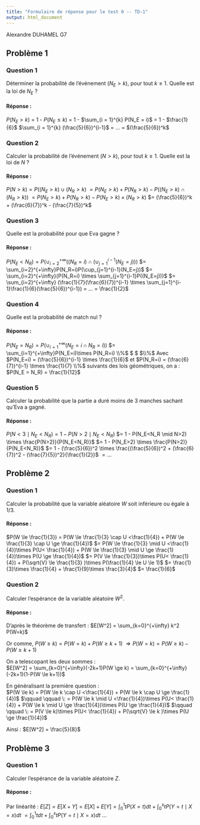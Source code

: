 ```yaml
---
title: "Formulaire de réponse pour le test 0 -- TD-1"
output: html_document
---
```


\times \times Alexandre DUHAMEL G7\times \times 

\times \times \times 
## Problème 1

### Question 1

\times  Déterminer la probabilité de l'événement $(N_E > k)$, pour tout $k \geq 1$. Quelle est la loi de $N_E$ ?

#### Réponse :

$P(N_E > k)$ = 1 - $P(N_E \le k)$ = 1 - $\sum_{i = 1}^{k} P(N_E = i)$ = 1 - $\frac{1}{6}$ $\sum_{i = 1}^{k} (\frac{5}{6})^{i-1}$ = ... = $(\frac{5}{6})^k$


### Question 2

\times  Calculer la probabilité de l'événement $(N > k)$, pour tout $k \geq 1$. Quelle est la loi de $N$ ?

#### Réponse :

$P(N>k) = P((N_E>k) \cup (N_R >k)$ 
$= P(N_E>k) + P(N_R>k) - P((N_E>k) \cap (N_R>k))$ 
$= P(N_E>k) + P(N_R>k) - P(N_E>k)\times (N_R>k)$
$= (\frac{5}{6})^k + (\frac{6}{7})^k - (\frac{7}{5})^k$

### Question 3

\times  Quelle est la probabilité pour que Eva gagne ?

#### Réponse :

$P(N_E < N_R) = P(\cup_{i=2}^{+\infty}((N_R = i) \cap (\cup_{j=1}^{i-1}(N_E = j)))$ 
$= \sum_{i=2}^{+\infty}P(N_R=i)P(\cup_{j=1}^{i-1}(N_E=j))$
$= \sum_{i=2}^{+\infty}(P(N_R=i) \times \sum_{j=1}^{i-1}P((N_E=j)))$
$= \sum_{i=2}^{+\infty} (\frac{1}{7}(\frac{6}{7})^{i-1} \times \sum_{j=1}^{i-1}\frac{1}{6}(\frac{5}{6})^{i-1}) = ... = \frac{1}{2}$


### Question 4

\times   Quelle est la probabilité de match nul ?

#### Réponse :

$P(N_E = N_R) = P(\cup_{i=1}^{+\infty}(N_E = i \cap N_R = i))$ 
$= \sum_{i=1}^{+\infty}P(N_E=i)\times P(N_R=i) \\%$
$ $
$\\%$ Avec $P(N_E=i) =  (\frac{5}{6})^{i-1} \times \frac{1}{6}$ et $P(N_R=i) = (\frac{6}{7})^{i-1} \times \frac{1}{7} \\%$ suivants des lois géométriques, on a :
$P(N_E = N_R) = \frac{1}{12}$

### Question 5

\times  Calculer la probabilité que la partie a duré moins de 3 manches sachant qu'Eva a gagné.

#### Réponse :

$P(N<3 \mid N_E<N_R) = 1 - P(N>2 \mid N_E<N_R)$
$= 1 - P(N_E<N_R \mid N>2) \times  \frac{P(N>2)}{P(N_E<N_R)}$ 
$= 1 -  P(N_E>2) \times  \frac{P(N>2)}{P(N_E<N_R)}$
$= 1 - (\frac{5}{6})^2 \times \frac{(\frac{5}{6})^2 + (\frac{6}{7})^2 - (\frac{7}{5})^2}{\frac{1}{2}}$
$= ...$


\times \times \times 
## Problème 2

### Question 1

\times   Calculer la probabilité que la variable aléatoire $W$ soit inférieure ou égale à $1/3$.

#### Réponse :

$P(W \le \frac{1}{3}) = P(W \le \frac{1}{3} \cap U <\frac{1}{4}) + P(W \le \frac{1}{3} \cap U \ge \frac{1}{4})$
$= P(W \le \frac{1}{3} \mid U <\frac{1}{4})\times P(U< \frac{1}{4}) + P(W \le \frac{1}{3} \mid U \ge \frac{1}{4})\times P(U \ge \frac{1}{4})$
$= P(V \le \frac{1}{3})\times P(U< \frac{1}{4}) + P(\sqrt{V} \le \frac{1}{3} )\times P(\frac{1}{4} \le U \le 1)$
$= \frac{1}{3}\times \frac{1}{4} + \frac{1}{9}\times \frac{3}{4}$
$= \frac{1}{6}$

### Question 2

\times   Calculer l'espérance de la variable aléatoire $W^2$.

#### Réponse :

D'après le théorème de transfert : 
$E[W^2] = \sum_{k=0}^{+\infty} k^2 P(W=k)$

Or comme, $P(W \ge k) = P(W=k) + P(W \ge k+1)$ 
$\Longrightarrow P(W=k) = P(W \ge k) - P(W \ge k+1)$

On a telescopant les deux sommes : <br>
$E[W^2] = \sum_{k=0}^{+\infty}(-2k+1)P(W \ge k) = \sum_{k=0}^{+\infty}(-2k+1)(1-P(W \le k+1))$

En généralisant la première question : <br>
$P(W \le k) = P(W \le k \cap U <\frac{1}{4}) + P(W \le k \cap U \ge \frac{1}{4})$
$\qquad \qquad \: = P(W \le k \mid U <\frac{1}{4})\times P(U< \frac{1}{4}) + P(W \le k \mid U \ge \frac{1}{4})\times P(U \ge \frac{1}{4})$
$\qquad \qquad \: = P(V \le k)\times P(U< \frac{1}{4}) + P(\sqrt{V} \le k )\times P(U \ge \frac{1}{4})$

Ainsi :
$E[W^2] = \frac{5}{8}$

\times \times \times 
## Problème 3


### Question 1

\times   Calculer l'espérance de la variable aléatoire $Z$.

#### Réponse :

Par linéarité : $E[Z] = E[X+Y] = E[X] + E[Y] = \int_{0}^{1}tP(X=t)dt + \int_{0}^{x}tP(Y=t \mid X=x)dt$
$= \int_{0}^{1}tdt + \int_{0}^{x}tP(Y=t \mid X=x)dt$ ...